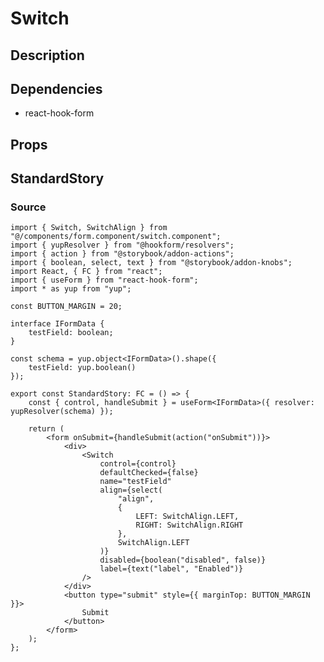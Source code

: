 
<Meta title="general/form/switch" component={Switch} />

# Switch

## Description

## Dependencies
* react-hook-form

## Props
<Props of={Switch} />

## StandardStory
<Preview>
	<Story name="standard">
		<StandardStory />
	</Story>
</Preview>

### Source
```tsx
import { Switch, SwitchAlign } from "@/components/form.component/switch.component";
import { yupResolver } from "@hookform/resolvers";
import { action } from "@storybook/addon-actions";
import { boolean, select, text } from "@storybook/addon-knobs";
import React, { FC } from "react";
import { useForm } from "react-hook-form";
import * as yup from "yup";

const BUTTON_MARGIN = 20;

interface IFormData {
	testField: boolean;
}

const schema = yup.object<IFormData>().shape({
	testField: yup.boolean()
});

export const StandardStory: FC = () => {
	const { control, handleSubmit } = useForm<IFormData>({ resolver: yupResolver(schema) });

	return (
		<form onSubmit={handleSubmit(action("onSubmit"))}>
			<div>
				<Switch
					control={control}
					defaultChecked={false}
					name="testField"
					align={select(
						"align",
						{
							LEFT: SwitchAlign.LEFT,
							RIGHT: SwitchAlign.RIGHT
						},
						SwitchAlign.LEFT
					)}
					disabled={boolean("disabled", false)}
					label={text("label", "Enabled")}
				/>
			</div>
			<button type="submit" style={{ marginTop: BUTTON_MARGIN }}>
				Submit
			</button>
		</form>
	);
};
```
